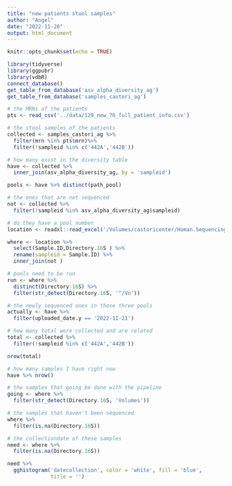 ```yaml
---
title: "new patients stool samples"
author: "Angel"
date: "2022-11-20"
output: html_document
---
```


```r
knitr::opts_chunk$set(echo = TRUE)
```

```r
library(tidyverse)
library(ggpubr)
library(vdbR)
connect_database()
get_table_from_database('asv_alpha_diversity_ag')
get_table_from_database('samples_castori_ag')
```

```r
# the MRNs of the patients
pts <- read_csv('../data/129_new_76_full_patient_info.csv')

# the stool samples of the patients
collected <- samples_castori_ag %>% 
  filter(mrn %in% pts$mrn)%>% 
  filter(!sampleid %in% c('442A','442B'))

# how many exist in the diversity table
have <- collected %>% 
  inner_join(asv_alpha_diversity_ag, by = 'sampleid')

pools <- have %>% distinct(path_pool)

# the ones that are not sequenced
not <- collected %>% 
  filter(!sampleid %in% asv_alpha_diversity_ag$sampleid)

# do they have a pool number
location <- readxl::read_excel('/Volumes/castoricenter/Human.Sequencing.Data/Sequenced.BMT.xlsx')

where <- location %>% 
  select(Sample.ID,Directory.16S ) %>% 
  rename(sampleid = Sample.ID) %>% 
  inner_join(not )

# pools need to be run
run <- where %>% 
  distinct(Directory.16S) %>% 
  filter(str_detect(Directory.16S, '^/Vo'))

# the newly sequenced ones in those three pools
actually <- have %>% 
  filter(uploaded_date.y == '2022-11-21')
```

```r
# how many total were collected and are related 
total <- collected %>% 
  filter(!sampleid %in% c('442A','442B'))

nrow(total)

# how many samples I have right now 
have %>% nrow()

# the samples that going be done with the pipeline
going <- where %>% 
  filter(str_detect(Directory.16S, 'Volumes'))

# the samples that haven't been sequenced
where %>% 
  filter(is.na(Directory.16S))

# the collectiondate of these samples
need <- where %>% 
  filter(is.na(Directory.16S))

need %>%
  gghistogram('datecollection', color = 'white', fill = 'blue',
              title = '')
  
```

